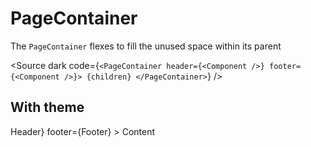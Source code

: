 
<Meta title="Components/PageContainer" component={PageContainer} />

# PageContainer

The `PageContainer` flexes to fill the unused space within its parent

<Source dark code={`
  <PageContainer header={<Component />} footer={<Component />}>
    {children}
  </PageContainer>
`} />

<Props of={PageContainer} />

## With theme

<Preview>
  <Story name="With theme">
    <ThemeProvider theme={theme}>
      <div style={{ display: 'flex', flexDirection: 'column', height: 300 }}>
        <PageContainer
          as="main"
          header={<ContentContainer as="header">Header</ContentContainer>}
          footer={<ContentContainer as="footer">Footer</ContentContainer>}
        >
          Content
        </PageContainer>
      </div>
    </ThemeProvider>
  </Story>
</Preview>
